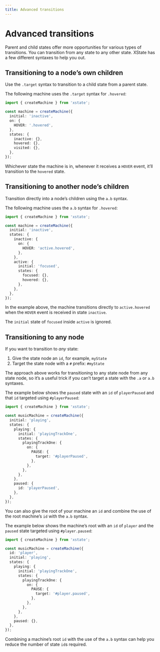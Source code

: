 ```yaml
---
title: Advanced transitions
---
```


# Advanced transitions

Parent and child states offer more opportunities for various types of transitions. You can transition from any state to any other state. XState has a few different syntaxes to help you out.

## Transitioning to a node’s own children

<!-- deps: ["states", "parent-and-child-states"] -->

Use the `.target` syntax to transition to a child state from a parent state.

The following machine uses the `.target` syntax for `.hovered`:

```ts twoslash
import { createMachine } from 'xstate';

const machine = createMachine({
  initial: 'inactive',
  on: {
    HOVER: '.hovered',
  },
  states: {
    inactive: {},
    hovered: {},
    visited: {},
  },
});
```

Whichever state the machine is in, whenever it receives a `HOVER` event, it’ll transition to the `hovered` state.

## Transitioning to another node’s children

<!-- deps: ["states", "parent-and-child-states"] -->

Transition directly into a node’s children using the `a.b` syntax.

The following machine uses the `a.b` syntax for `.hovered`:

```ts twoslash
import { createMachine } from 'xstate';

const machine = createMachine({
  initial: 'inactive',
  states: {
    inactive: {
      on: {
        HOVER: 'active.hovered',
      },
    },
    active: {
      initial: 'focused',
      states: {
        focused: {},
        hovered: {},
      },
    },
  },
});
```

In the example above, the machine transitions directly to `active.hovered` when the `HOVER` event is received in state `inactive`.

The `initial` state of `focused` inside `active` is ignored.

## Transitioning to any node

<!-- deps: ["parent-and-child-states","transitions-and-events","targeting-children","targeting-children-of-siblings"] -->

If you want to transition to _any_ state:

1. Give the state node an `id`, for example, `myState`
2. Target the state node with a `#` prefix: `#myState`

The approach above works for transitioning to any state node from any state node, so it’s a useful trick if you can’t target a state with the `.a` or `a.b` syntaxes.

The example below shows the `paused` state with an `id` of `playerPaused` and that `id` targeted using `#playerPaused`:

```ts twoslash
import { createMachine } from 'xstate';

const musicMachine = createMachine({
  initial: 'playing',
  states: {
    playing: {
      initial: 'playingTrackOne',
      states: {
        playingTrackOne: {
          on: {
            PAUSE: {
              target: '#playerPaused',
            },
          },
        },
      },
    },
    paused: {
      id: 'playerPaused',
    },
  },
});
```

You can also give the root of your machine an `id` and combine the use of the root machine’s `id` with the `a.b` syntax.

The example below shows the machine’s root with an `id` of `player` and the `paused` state targeted using `#player.paused`:

```ts twoslash
import { createMachine } from 'xstate';

const musicMachine = createMachine({
  id: 'player',
  initial: 'playing',
  states: {
    playing: {
      initial: 'playingTrackOne',
      states: {
        playingTrackOne: {
          on: {
            PAUSE: {
              target: '#player.paused',
            },
          },
        },
      },
    },
    paused: {},
  },
});
```

Combining a machine’s root `id` with the use of the `a.b` syntax can help you reduce the number of state `id`s required.
